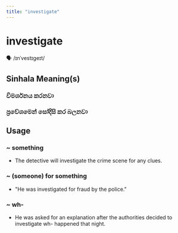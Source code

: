 ```yaml
---
title: "investigate"
---
```


# investigate

🗣️ /ɪnˈvestɪɡeɪt/

## Sinhala Meaning(s)

### විමර්ශනය කරනවා
### ප්‍රවේශමෙන් සෝදිසි කර බලනවා

## Usage

### ~ something

- The detective will investigate the crime scene for any clues.


### ~ (someone) for something

- "He was investigated for fraud by the police."


### ~ wh-

- He was asked for an explanation after the authorities decided to investigate wh- happened that night. 


